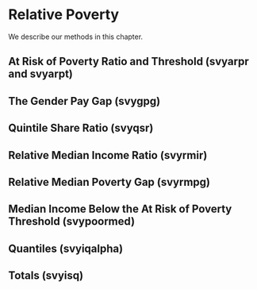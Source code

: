 # Relative Poverty  {#relative}

We describe our methods in this chapter.

## At Risk of Poverty Ratio and Threshold (svyarpr and svyarpt)

## The Gender Pay Gap (svygpg)

## Quintile Share Ratio (svyqsr)

## Relative Median Income Ratio (svyrmir)

## Relative Median Poverty Gap (svyrmpg)

## Median Income Below the At Risk of Poverty Threshold  (svypoormed)

## Quantiles (svyiqalpha)

## Totals (svyisq)
